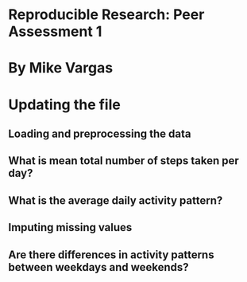 # Reproducible Research: Peer Assessment 1
# By Mike Vargas

# Updating the file

## Loading and preprocessing the data



## What is mean total number of steps taken per day?



## What is the average daily activity pattern?



## Imputing missing values



## Are there differences in activity patterns between weekdays and weekends?
